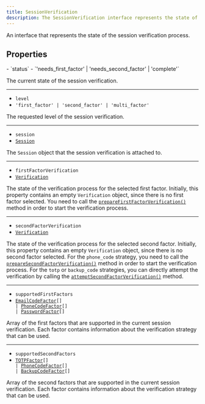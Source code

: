 ```yaml
---
title: SessionVerification
description: The SessionVerification interface represents the state of a session reverification process.
---
```


An interface that represents the state of the session verification process.

## Properties

<Properties>
  - `status`
  - `'needs_first_factor' | 'needs_second_factor' | 'complete'`

  The current state of the session verification.

  ---

  - `level`
  - `'first_factor' | 'second_factor' | 'multi_factor'`

  The requested level of the session verification.

  ---

  - `session`
  - [`Session`](/docs/references/javascript/session)

  The `Session` object that the session verification is attached to.

  ---

  - `firstFactorVerification`
  - [`Verification`](/docs/references/javascript/types/verification)

  The state of the verification process for the selected first factor. Initially, this property contains an empty `Verification` object, since there is no first factor selected. You need to call the [`prepareFirstFactorVerification()`](/docs/references/javascript/session#prepare-first-factor-verification) method in order to start the verification process.

  ---

  - `secondFactorVerification`
  - [`Verification`](/docs/references/javascript/types/verification)

  The state of the verification process for the selected second factor. Initially, this property contains an empty `Verification` object, since there is no second factor selected. For the `phone_code` strategy, you need to call the [`prepareSecondFactorVerification()`](/docs/references/javascript/session#prepare-second-factor-verification) method in order to start the verification process. For the `totp` or `backup_code` strategies, you can directly attempt the verification by calling the [`attemptSecondFactorVerification()`](/docs/references/javascript/session#attempt-second-factor-verification) method.

  ---

  - `supportedFirstFactors`
  - <code>[EmailCodeFactor](/docs/references/javascript/types/sign-in-first-factor#email-code-factor)\[] | [PhoneCodeFactor](/docs/references/javascript/types/sign-in-first-factor#phone-code-factor)\[] | [PasswordFactor](/docs/references/javascript/types/sign-in-first-factor#password-factor)\[]</code>

  Array of the first factors that are supported in the current session verification. Each factor contains information about the verification strategy that can be used.

  ---

  - `supportedSecondFactors`
  - <code>[TOTPFactor](/docs/references/javascript/types/sign-in-second-factor#totp-factor)\[] | [PhoneCodeFactor](/docs/references/javascript/types/sign-in-first-factor#phone-code-factor)\[] | [BackupCodeFactor](/docs/references/javascript/types/sign-in-second-factor#backup-code-factor)\[]</code>

  Array of the second factors that are supported in the current session verification. Each factor contains information about the verification strategy that can be used.
</Properties>
